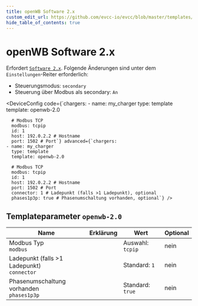 ```yaml
---
title: openWB Software 2.x
custom_edit_url: https://github.com/evcc-io/evcc/blob/master/templates/definition/charger/openwb-2.0.yaml
hide_table_of_contents: true
---
```



# openWB Software 2.x

<div className="device-detail-container">
  <div className="device-detail-content">
    <DeviceFeatures features="1p3p,mA,rfid" />

Erfordert [`Software 2.x`](https://github.com/openWB/core).
Folgende Änderungen sind unter dem `Einstellungen`-Reiter erforderlich:

* Steuerungsmodus: `secondary`
* Steuerung über Modbus als secondary: `An`


<DeviceConfig code={`chargers:
    - name: my_charger
      type: template
      template: openwb-2.0
      
      # Modbus TCP
      modbus: tcpip
      id: 1
      host: 192.0.2.2 # Hostname
      port: 1502 # Port`} advanced={`chargers:
    - name: my_charger
      type: template
      template: openwb-2.0
      
      # Modbus TCP
      modbus: tcpip
      id: 1
      host: 192.0.2.2 # Hostname
      port: 1502 # Port
      connector: 1 # Ladepunkt (falls >1 Ladepunkt), optional
      phases1p3p: true # Phasenumschaltung vorhanden, optional`} />
  </div>
  <div className="device-detail-icon">
    <evcc-icon
      type="charger"
      name="openwb-software-2-x"
      size="400px"
      alt="openWB Software 2.x"
      className="device-detail-icon-img"
    ></evcc-icon>
  </div>
</div>

## Templateparameter `openwb-2.0`

| Name | Erklärung | Wert | Optional |
|-----------|-----------|------|----------|
| Modbus Typ<br/>`modbus` |  | Auswahl: `tcpip` | nein |
| Ladepunkt (falls >1 Ladepunkt)<br/>`connector` |  | Standard: `1` | nein |
| Phasenumschaltung vorhanden<br/>`phases1p3p` |  | Standard: `true` | nein |

